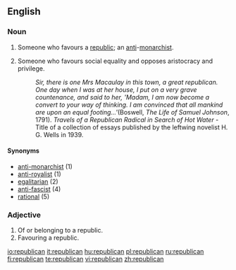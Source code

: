 {{see|Republican}}
==English==

===Noun===
{{en-noun}}
# Someone who favours a [[republic]]; an [[anti]]-[[monarchist]].
#{{context|history|politics}} Someone who favours social equality and opposes aristocracy and privilege.  
#:''Sir, there is one Mrs Macaulay in this town, a great republican.  One day when I was at her house, I put on a very grave countenance, and said to her, 'Madam, I am now become a convert to your way of thinking.  I am convinced that all mankind are upon an equal footing...' ''(Boswell, ''The Life of Samuel Johnson'', 1791).   ''Travels of a Republican Radical in Search of Hot Water'' - Title of a collection of essays published by the leftwing novelist H. G. Wells in 1939.

====Synonyms====
*[[anti-monarchist]] (1)
*[[anti-royalist]] (1)
*[[egalitarian]] (2)
*[[anti-fascist]] (4)
*[[rational]] (5)

===Adjective===
{{en-adj}}
# Of or belonging to a republic.
# Favouring a republic.

[[io:republican]]
[[it:republican]]
[[hu:republican]]
[[pl:republican]]
[[ru:republican]]
[[fi:republican]]
[[te:republican]]
[[vi:republican]]
[[zh:republican]]